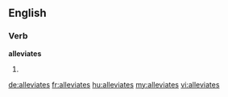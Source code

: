 ==English==

===Verb===
'''alleviates'''

# {{third-person singular of|[[alleviate]]}}

[[de:alleviates]]
[[fr:alleviates]]
[[hu:alleviates]]
[[my:alleviates]]
[[vi:alleviates]]